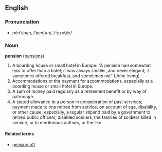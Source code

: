 ==English==
===Pronunciation===
*pĕn'shən, /ˈpenʃən/, /<tt>"penS@n</tt>/

===Noun===
'''pension''' ([[pensions]])

# A boarding house or small hotel in Europe: “A pension had somewhat less to offer than a hotel; it was always smaller, and never elegant; it sometimes offered breakfast, and sometimes not” (John Irving).
# Accommodations or the payment for accommodations, especially at a boarding house or small hotel in Europe.
# A sum of money paid regularly as a retirement benefit or by way of patronage.
# A stated allowance to a person in consideration of past services; payment made to one retired from service, on account of age, disability, or other cause; especially, a regular stipend paid by a government to retired public officers, disabled soldiers, the families of soldiers killed in service, or to meritorious authors, or the like.

====Related terms====
*[[pension off]]